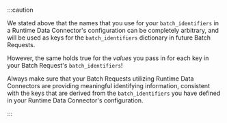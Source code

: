 :::caution

We stated above that the names that you use for your `batch_identifiers` in a Runtime Data Connector's configuration can be completely arbitrary, and will be used as keys for the `batch_identifiers` dictionary in future Batch Requests.

However, the same holds true for the _values_ you pass in for each key in your Batch Request's `batch_identifiers`!

Always make sure that your Batch Requests utilizing Runtime Data Connectors are providing meaningful identifying information, consistent with the keys that are derived from the `batch_identifiers` you have defined in your Runtime Data Connector's configuration.

:::